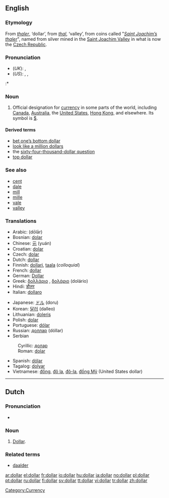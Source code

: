 ==English==

===Etymology===
From {{G.}} ''[[thaler]]'', ‘dollar’, from ''[[thal]]'', ‘valley’, from coins called "''[[Saint Joachim’s thaler]]''", named from silver mined in the [[w:Saint Joachim Valley|Saint Joachim Valley]] in what is now the [[Czech Republic]].

===Pronunciation===
* (''UK''): {{IPA|/ˈdɒlə/}}, {{SAMPA|/"dQl@/}}
* (''US''): {{AHD|dälʹər}}, {{IPA|/ˈdɑːlɚ/}}, {{SAMPA|/"dA:l@`/}}
:* {{rhymes|ɒlə(r)}}

===Noun===
{{en-noun}}

# Official designation for [[currency]] in some parts of the world, including [[Canada]], [[Australia]], the [[United States]], [[Hong Kong]], and elsewhere.  Its symbol is [[$]].

[[Category:Currency]]

====Derived terms====
* [[bet one’s bottom dollar]]
* [[look like a million dollars]]
* the [[sixty-four-thousand-dollar question]]
* [[top dollar]]

===See also===
* [[cent]]
* [[dale]]
* [[mill]]
* [[mille]]
* [[vale]]
* [[valley]]

===Translations===
{{trans-top|designation for specific currency}}
*Arabic: {{ARchar|[[دولار]]}} (dōlār) {{m}}
*Bosnian: [[dolar#Bosnian|dolar]] {{m}}
*Chinese: [[元]] (yuán)
*Croatian: [[dolar#Croatian|dolar]] {{m}}
*Czech: [[dolar#Czech|dolar]] {{m}}
*Dutch: [[#Dutch|dollar]] {{m}}
*Finnish: [[dollari]], [[taala]] (''colloquial'')
*French: [[#French|dollar]] {{m}}
*German: [[Dollar]] {{m}}
*Greek: [[δολλάριο]] {{n}}, [[δολάριο]] {{n}} (dolário)<!--move pronunciation to Greek pages: [ðo̞ˈlariˌo̞]-->
*Hindi: [[डौलर]]
*Italian: [[dollaro]] {{m}}
{{trans-mid}}
*Japanese: [[ドル]] (doru)
*Korean: [[달러]] (dalleo)
*Lithuanian: [[doleris]] {{m}}
*Polish: [[dolar#Polish|dolar]] {{m}}
*Portuguese: [[dólar#Portuguese|dólar]] {{m}}
*Russian: [[доллар]] (dóllar) {{m}}
*Serbian
:Cyrillic: [[долар#Serbian|долар]] {{m}}
:Roman: [[dolar#Serbian|dolar]] {{m}}
*Spanish: [[dólar#Spanish|dólar]] {{m}}
*Tagalog: [[dolyar]]
*Vietnamese: [[Đồng|đồng]], [[Đô la|đô la]], [[Đô-la|đô-la]], [[Đồng Mỹ|đồng Mỹ]] (United States dollar)
{{trans-bottom}}

----

== Dutch ==

=== Pronunciation ===
* {{IPA|/dɔlɑr/}}

=== Noun ===
{{nl-noun2|m|s|tje}}

# [[#English|Dollar]].

=== Related terms ===
* [[daalder]]

[[ar:dollar]]
[[el:dollar]]
[[fr:dollar]]
[[io:dollar]]
[[hu:dollar]]
[[ja:dollar]]
[[no:dollar]]
[[pl:dollar]]
[[pt:dollar]]
[[ru:dollar]]
[[fi:dollar]]
[[sv:dollar]]
[[tt:dollar]]
[[vi:dollar]]
[[tr:dollar]]
[[zh:dollar]]
